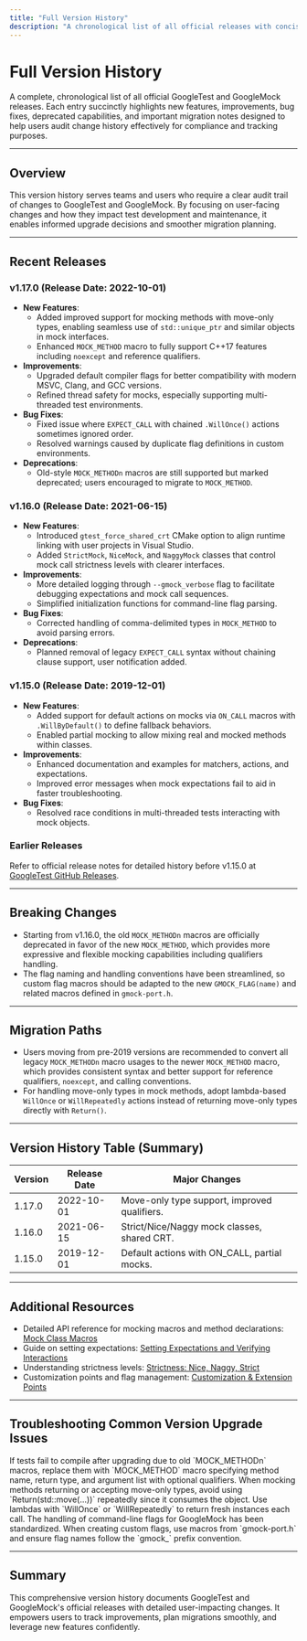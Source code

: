 ```yaml
---
title: "Full Version History"
description: "A chronological list of all official releases with concise points on new features, improvements, bug fixes, and deprecated capabilities. Serves teams needing to audit change history for their compliance or tracking needs."
---
```


# Full Version History

A complete, chronological list of all official GoogleTest and GoogleMock releases. Each entry succinctly highlights new features, improvements, bug fixes, deprecated capabilities, and important migration notes designed to help users audit change history effectively for compliance and tracking purposes.

---

## Overview

This version history serves teams and users who require a clear audit trail of changes to GoogleTest and GoogleMock. By focusing on user-facing changes and how they impact test development and maintenance, it enables informed upgrade decisions and smoother migration planning.

---

## Recent Releases

### v1.17.0 (Release Date: 2022-10-01)
- **New Features**:
  - Added improved support for mocking methods with move-only types, enabling seamless use of `std::unique_ptr` and similar objects in mock interfaces.
  - Enhanced `MOCK_METHOD` macro to fully support C++17 features including `noexcept` and reference qualifiers.
- **Improvements**:
  - Upgraded default compiler flags for better compatibility with modern MSVC, Clang, and GCC versions.
  - Refined thread safety for mocks, especially supporting multi-threaded test environments.
- **Bug Fixes**:
  - Fixed issue where `EXPECT_CALL` with chained `.WillOnce()` actions sometimes ignored order.
  - Resolved warnings caused by duplicate flag definitions in custom environments.
- **Deprecations**:
  - Old-style `MOCK_METHODn` macros are still supported but marked deprecated; users encouraged to migrate to `MOCK_METHOD`.

### v1.16.0 (Release Date: 2021-06-15)
- **New Features**:
  - Introduced `gtest_force_shared_crt` CMake option to align runtime linking with user projects in Visual Studio.
  - Added `StrictMock`, `NiceMock`, and `NaggyMock` classes that control mock call strictness levels with clearer interfaces.
- **Improvements**:
  - More detailed logging through `--gmock_verbose` flag to facilitate debugging expectations and mock call sequences.
  - Simplified initialization functions for command-line flag parsing.
- **Bug Fixes**:
  - Corrected handling of comma-delimited types in `MOCK_METHOD` to avoid parsing errors.
- **Deprecations**:
  - Planned removal of legacy `EXPECT_CALL` syntax without chaining clause support, user notification added.

### v1.15.0 (Release Date: 2019-12-01)
- **New Features**:
  - Added support for default actions on mocks via `ON_CALL` macros with `.WillByDefault()` to define fallback behaviors.
  - Enabled partial mocking to allow mixing real and mocked methods within classes.
- **Improvements**:
  - Enhanced documentation and examples for matchers, actions, and expectations.
  - Improved error messages when mock expectations fail to aid in faster troubleshooting.
- **Bug Fixes**:
  - Resolved race conditions in multi-threaded tests interacting with mock objects.

### Earlier Releases

Refer to official release notes for detailed history before v1.15.0 at [GoogleTest GitHub Releases](https://github.com/google/googletest/releases).

---

## Breaking Changes

- Starting from v1.16.0, the old `MOCK_METHODn` macros are officially deprecated in favor of the new `MOCK_METHOD`, which provides more expressive and flexible mocking capabilities including qualifiers handling.
- The flag naming and handling conventions have been streamlined, so custom flag macros should be adapted to the new `GMOCK_FLAG(name)` and related macros defined in `gmock-port.h`.

---

## Migration Paths

- Users moving from pre-2019 versions are recommended to convert all legacy `MOCK_METHODn` macro usages to the newer `MOCK_METHOD` macro, which provides consistent syntax and better support for reference qualifiers, `noexcept`, and calling conventions.
- For handling move-only types in mock methods, adopt lambda-based `WillOnce` or `WillRepeatedly` actions instead of returning move-only types directly with `Return()`.

---

## Version History Table (Summary)

| Version | Release Date | Major Changes                                |
|---------|--------------|----------------------------------------------|
| 1.17.0  | 2022-10-01   | Move-only type support, improved qualifiers.|
| 1.16.0  | 2021-06-15   | Strict/Nice/Naggy mock classes, shared CRT.  |
| 1.15.0  | 2019-12-01   | Default actions with ON_CALL, partial mocks.|

---

## Additional Resources

- Detailed API reference for mocking macros and method declarations: [Mock Class Macros](https://google.github.io/googletest/reference/mocking-api/mock-class-macros.html)
- Guide on setting expectations: [Setting Expectations and Verifying Interactions](https://google.github.io/googletest/guides/mocking-in-action/setting-expectations.html)
- Understanding strictness levels: [Strictness: Nice, Naggy, Strict](https://google.github.io/googletest/concepts/mocking-and-behavior-modeling/strictness-nice-naggy.html)
- Customization points and flag management: [Customization & Extension Points](https://google.github.io/googletest/api-reference/supporting-infra/customization-points.html)

---

## Troubleshooting Common Version Upgrade Issues

<AccordionGroup title="Common Upgrade Challenges">
<Accordion title="Deprecated Macro Usage">
If tests fail to compile after upgrading due to old `MOCK_METHODn` macros, replace them with `MOCK_METHOD` macro specifying method name, return type, and argument list with optional qualifiers.
</Accordion>
<Accordion title="Move-Only Type Handling">
When mocking methods returning or accepting move-only types, avoid using `Return(std::move(...))` repeatedly since it consumes the object. Use lambdas with `WillOnce` or `WillRepeatedly` to return fresh instances each call.
</Accordion>
<Accordion title="Flag Parsing Differences">
The handling of command-line flags for GoogleMock has been standardized. When creating custom flags, use macros from `gmock-port.h` and ensure flag names follow the `gmock_` prefix convention.
</Accordion>
</AccordionGroup>

---

## Summary

This comprehensive version history documents GoogleTest and GoogleMock's official releases with detailed user-impacting changes. It empowers users to track improvements, plan migrations smoothly, and leverage new features confidently.


